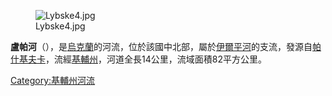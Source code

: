 [[Image:Lybske4.jpg|right]]

'''盧帕河'''（{{lang-uk|Лупа}}），是[[烏克蘭|烏克蘭]]的河流，位於該國中北部，屬於[[伊爾平河|伊爾平河]]的支流，發源自[[帕什基夫卡_(馬卡里夫區)|帕什基夫卡]]，流經[[基輔州|基輔州]]，河道全長14公里，流域面積82平方公里。

{{DEFAULTSORT:Лупа (притока Ірпеня)}}
[[Category:基輔州河流|Category:基輔州河流]]


{{Ukraine-river-stub}}